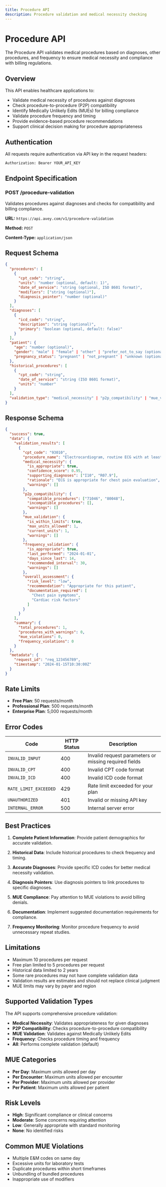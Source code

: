 ```yaml
---
title: Procedure API
description: Procedure validation and medical necessity checking
---
```


# Procedure API

The Procedure API validates medical procedures based on diagnoses, other procedures, and frequency to ensure medical necessity and compliance with billing regulations.

## Overview

This API enables healthcare applications to:

- Validate medical necessity of procedures against diagnoses
- Check procedure-to-procedure (P2P) compatibility
- Identify Medically Unlikely Edits (MUEs) for billing compliance
- Validate procedure frequency and timing
- Provide evidence-based procedure recommendations
- Support clinical decision making for procedure appropriateness

## Authentication

All requests require authentication via API key in the request headers:

```bash
Authorization: Bearer YOUR_API_KEY
```

## Endpoint Specification

### POST /procedure-validation

Validates procedures against diagnoses and checks for compatibility and billing compliance.

**URL:** `https://api.avey.com/v1/procedure-validation`

**Method:** `POST`

**Content-Type:** `application/json`

## Request Schema

```json
{
  "procedures": [
    {
      "cpt_code": "string",
      "units": "number (optional, default: 1)",
      "date_of_service": "string (optional, ISO 8601 format)",
      "modifiers": ["string (optional)"],
      "diagnosis_pointer": "number (optional)"
    }
  ],
  "diagnoses": [
    {
      "icd_code": "string",
      "description": "string (optional)",
      "primary": "boolean (optional, default: false)"
    }
  ],
  "patient": {
    "age": "number (optional)",
    "gender": "male" | "female" | "other" | "prefer_not_to_say (optional)",
    "pregnancy_status": "pregnant" | "not_pregnant" | "unknown (optional)"
  },
  "historical_procedures": [
    {
      "cpt_code": "string",
      "date_of_service": "string (ISO 8601 format)",
      "units": "number"
    }
  ],
  "validation_type": "medical_necessity" | "p2p_compatibility" | "mue_validation" | "frequency" | "all (optional, default: all)"
}
```

## Response Schema

```json
{
  "success": true,
  "data": {
    "validation_results": [
      {
        "cpt_code": "93010",
        "procedure_name": "Electrocardiogram, routine ECG with at least 12 leads",
        "medical_necessity": {
          "is_appropriate": true,
          "confidence_score": 0.95,
          "supporting_diagnoses": ["I10", "R07.9"],
          "rationale": "ECG is appropriate for chest pain evaluation",
          "warnings": []
        },
        "p2p_compatibility": {
          "compatible_procedures": ["71046", "80048"],
          "incompatible_procedures": [],
          "warnings": []
        },
        "mue_validation": {
          "is_within_limits": true,
          "max_units_allowed": 1,
          "current_units": 1,
          "warnings": []
        },
        "frequency_validation": {
          "is_appropriate": true,
          "last_performed": "2024-01-01",
          "days_since_last": 14,
          "recommended_interval": 30,
          "warnings": []
        },
        "overall_assessment": {
          "risk_level": "low",
          "recommendation": "Appropriate for this patient",
          "documentation_required": [
            "Chest pain symptoms",
            "Cardiac risk factors"
          ]
        }
      }
    ],
    "summary": {
      "total_procedures": 1,
      "procedures_with_warnings": 0,
      "mue_violations": 0,
      "frequency_violations": 0
    }
  },
  "metadata": {
    "request_id": "req_123456789",
    "timestamp": "2024-01-15T10:30:00Z"
  }
}
```

## Rate Limits

- **Free Plan**: 50 requests/month
- **Professional Plan**: 500 requests/month
- **Enterprise Plan**: 5,000 requests/month

## Error Codes

| Code                  | HTTP Status | Description                                           |
| --------------------- | ----------- | ----------------------------------------------------- |
| `INVALID_INPUT`       | 400         | Invalid request parameters or missing required fields |
| `INVALID_CPT`         | 400         | Invalid CPT code format                               |
| `INVALID_ICD`         | 400         | Invalid ICD code format                               |
| `RATE_LIMIT_EXCEEDED` | 429         | Rate limit exceeded for your plan                     |
| `UNAUTHORIZED`        | 401         | Invalid or missing API key                            |
| `INTERNAL_ERROR`      | 500         | Internal server error                                 |

## Best Practices

1. **Complete Patient Information**: Provide patient demographics for accurate validation.

2. **Historical Data**: Include historical procedures to check frequency and timing.

3. **Accurate Diagnoses**: Provide specific ICD codes for better medical necessity validation.

4. **Diagnosis Pointers**: Use diagnosis pointers to link procedures to specific diagnoses.

5. **MUE Compliance**: Pay attention to MUE violations to avoid billing denials.

6. **Documentation**: Implement suggested documentation requirements for compliance.

7. **Frequency Monitoring**: Monitor procedure frequency to avoid unnecessary repeat studies.

## Limitations

- Maximum 10 procedures per request
- Free plan limited to 5 procedures per request
- Historical data limited to 2 years
- Some rare procedures may not have complete validation data
- Validation results are estimates and should not replace clinical judgment
- MUE limits may vary by payer and region

## Supported Validation Types

The API supports comprehensive procedure validation:

- **Medical Necessity**: Validates appropriateness for given diagnoses
- **P2P Compatibility**: Checks procedure-to-procedure compatibility
- **MUE Validation**: Validates against Medically Unlikely Edits
- **Frequency**: Checks procedure timing and frequency
- **All**: Performs complete validation (default)

## MUE Categories

- **Per Day**: Maximum units allowed per day
- **Per Encounter**: Maximum units allowed per encounter
- **Per Provider**: Maximum units allowed per provider
- **Per Patient**: Maximum units allowed per patient

## Risk Levels

- **High**: Significant compliance or clinical concerns
- **Moderate**: Some concerns requiring attention
- **Low**: Generally appropriate with standard monitoring
- **None**: No identified risks

## Common MUE Violations

- Multiple E&M codes on same day
- Excessive units for laboratory tests
- Duplicate procedures within short timeframes
- Unbundling of bundled procedures
- Inappropriate use of modifiers
